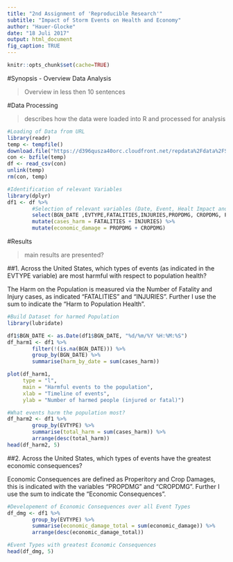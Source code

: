 ```yaml
---
title: "2nd Assignment of 'Reproducible Research'" 
subtitle: "Impact of Storm Events on Health and Economy"
author: "Hauer-Glocke"
date: "18 Juli 2017"
output: html_document
fig_caption: TRUE
---
```


```r
knitr::opts_chunk$set(cache=TRUE)

```

#Synopsis - Overview Data Analysis

> Overview in less then 10 sentences

#Data Processing

> describes how the data were loaded into R and processed for analysis

```r
#Loading of Data from URL
library(readr)
temp <- tempfile()
download.file("https://d396qusza40orc.cloudfront.net/repdata%2Fdata%2FStormData.csv.bz2",temp)
con <- bzfile(temp)
df <- read_csv(con)
unlink(temp)
rm(con, temp)
```

```r
#Identification of relevant Variables
library(dplyr)
df1 <- df %>%
        #Selection of relevant variables (Date, Event, Healt Impact and Economic Impact)
        select(BGN_DATE ,EVTYPE,FATALITIES,INJURIES,PROPDMG, CROPDMG, PROPDMGEXP, CROPDMGEXP) %>%
        mutate(cases_harm = FATALITIES + INJURIES) %>%
        mutate(economic_damage = PROPDMG + CROPDMG)
```


#Results

> main results are presented?

##1. Across the United States, which types of events (as indicated in the EVTYPE variable) are most harmful with respect to population health?

The Harm on the Population is measured via the Number of Fatality and Injury cases, as indicated "FATALITIES" and "INJURIES". Further I use the sum to indicate the "Harm to Population Health".


```r
#Build Dataset for harmed Population
library(lubridate)

df1$BGN_DATE <- as.Date(df1$BGN_DATE, "%d/%m/%Y %H:%M:%S")
df_harm1 <- df1 %>%
        filter(!(is.na(BGN_DATE))) %>%
        group_by(BGN_DATE) %>%
        summarise(harm_by_date = sum(cases_harm))
```

```r
plot(df_harm1, 
     type = "l",
     main = "Harmful events to the population",
     xlab = "Timeline of events",
     ylab = "Number of harmed people (injured or fatal)")

```

```r
#What events harm the population most?
df_harm2 <- df1 %>%
        group_by(EVTYPE) %>%
        summarise(total_harm = sum(cases_harm)) %>%
        arrange(desc(total_harm))
head(df_harm2, 5)

```

##2. Across the United States, which types of events have the greatest economic consequences?

Economic Consequences are defined as Properitory and Crop Damages, this is indicated with the variables "PROPDMG" and "CROPDMG". Further I use the sum to indicate the "Economic Consequences".

```r
#Developement of Economic Consequences over all Event Types
df_dmg <- df1 %>%
        group_by(EVTYPE) %>%
        summarise(economic_damage_total = sum(economic_damage)) %>%
        arrange(desc(economic_damage_total))

#Event Types with greatest Economic Consequences
head(df_dmg, 5)

```

```r




```

